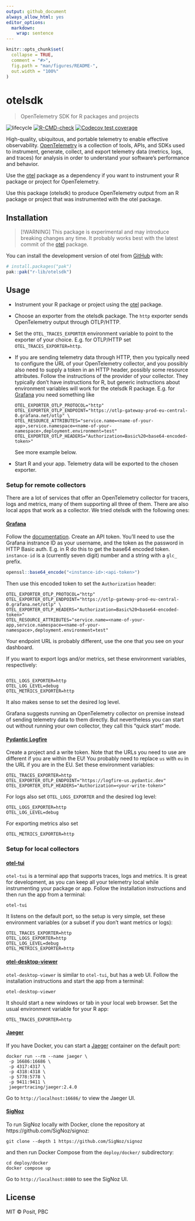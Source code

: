 ```yaml
---
output: github_document
always_allow_html: yes
editor_options:
  markdown:
    wrap: sentence
---
```


<!-- README.md is generated from README.Rmd. Please edit that file -->

```r
knitr::opts_chunk$set(
  collapse = TRUE,
  comment = "#>",
  fig.path = "man/figures/README-",
  out.width = "100%"
)
```

# otelsdk

> OpenTelemetry SDK for R packages and projects

<!-- badges: start -->
![lifecycle](https://lifecycle.r-lib.org/articles/figures/lifecycle-experimental.svg)
[![R-CMD-check](https://github.com/r-lib/otelsdk/actions/workflows/R-CMD-check.yaml/badge.svg)](https://github.com/r-lib/otelsdk/actions/workflows/R-CMD-check.yaml)
[![Codecov test coverage](https://codecov.io/gh/r-lib/otelsdk/graph/badge.svg?token=GAqo3S38e7)](https://codecov.io/gh/r-lib/otelsdk)
<!-- badges: end -->

High-quality, ubiquitous, and portable telemetry to enable effective observability. [OpenTelemetry](https://opentelemetry.io/docs/) is a collection of tools, APIs, and SDKs used to instrument, generate, collect, and export telemetry data (metrics, logs, and traces) for analysis in order to understand your software's performance and behavior.

Use the [otel](https://github.com/r-lib/otel) package as a dependency if you want to instrument your R package or project for OpenTelemetry.

Use this package (otelsdk) to produce OpenTelemetry output from an R package or project that was instrumented with the otel package.

## Installation

> [!WARNING]
> This package is experimental and may introduce breaking changes any time.
> It probably works best with the latest commit of the
> [otel](https://github.com/r-lib/otel) package.

You can install the development version of otel from [GitHub](https://github.com/) with:

``` r
# install.packages("pak")
pak::pak("r-lib/otelsdk")
```

## Usage

* Instrument your R package or project using the
  [otel](https://github.com/r-lib/otel) package.
* Choose an exporter from the otelsdk package. The `http` exporter sends
  OpenTelemetry output through OTLP/HTTP.
* Set the `OTEL_TRACES_EXPORTER` environment variable to point to the
  exporter of your choice. E.g. for OTLP/HTTP set `OTEL_TRACES_EXPORTER=http`.
* If you are sending telemetry data through HTTP, then you typically need
  to configure the URL of your OpenTelemetry collector, and you possibly
  also need to supply a token in an HTTP header, possibly some resource
  attributes. Follow the instructions of the provider of your collector.
  They typically don't have instructions for R, but generic instructions
  about environment variables will work for the otelsdk R package. E.g. for
  [Grafana](https://grafana.com/) you need something like
  ```
  OTEL_EXPORTER_OTLP_PROTOCOL="http"
  OTEL_EXPORTER_OTLP_ENDPOINT="https://otlp-gateway-prod-eu-central-0.grafana.net/otlp" \
  OTEL_RESOURCE_ATTRIBUTES="service.name=<name-of-your-app>,service.namespace=<name-of-your-namespace>,deployment.environment=test"
  OTEL_EXPORTER_OTLP_HEADERS="Authorization=Basic%20<base64-encoded-token>"
  ```
  See more example below.
* Start R and your app. Telemetry data will be exported to the chosen exporter.

### Setup for remote collectors

There are a lot of services that offer an OpenTelemetry collector for
tracers, logs and metrics, many of them supporting all three of them.
There are also local apps that work as a collector. We tried otelsdk with
the following ones:

#### [Grafana](https://grafana.com/)

Follow the [documentation](
  https://grafana.com/docs/grafana-cloud/send-data/otlp/send-data-otlp/#manual-opentelemetry-setup-for-advanced-users
).
Create an API token. You'll need to use the Grafana instrance ID as your
username, and the token as the password in HTTP Basic auth. E.g. in R do
this to get the base64 encoded token. `instance-id` is a (currently seven
digit) number and a string with a `glc_` prefix.
```r
openssl::base64_encode("<instance-id>:<api-token>")
```
Then use this encoded token to set the `Authorization` header:
```
OTEL_EXPORTER_OTLP_PROTOCOL="http"
OTEL_EXPORTER_OTLP_ENDPOINT="https://otlp-gateway-prod-eu-central-0.grafana.net/otlp" \
OTEL_EXPORTER_OTLP_HEADERS="Authorization=Basic%20<base64-encoded-token>"
OTEL_RESOURCE_ATTRIBUTES="service.name=<name-of-your-app,service.namespace=<name-of-your-namespace>,deployment.environment=test"
```

Your endpoint URL is probably different, use the one that you see on your
dashboard.

If you want to export logs and/or metrics, set these environment variables,
respectively:
```

OTEL_LOGS_EXPORTER=http
OTEL_LOG_LEVEL=debug
OTEL_METRICS_EXPORTER=http
```
It also makes sense to set the desired log level.

Grafana suggests running an OpenTelemetry collector on premise instead of
sending telemetry data to them directly. But nevertheless you can start out
without running your own collector, they call this "quick start" mode.

#### [Pydantic Logfire](https://pydantic.dev/logfire)

Create a project and a write token. Note that the URLs you need to use
are different if you are within the EU! You probably need to replace `us`
with `eu` in the URL if you are in the EU. Set these environment variables:
```
OTEL_TRACES_EXPORTER=http
OTEL_EXPORTER_OTLP_ENDPOINT="https://logfire-us.pydantic.dev"
OTEL_EXPORTER_OTLP_HEADERS="Authorization=<your-write-token>"
```
For logs also set `OTEL_LOGS_EXPORTER` and the desired log level:
```
OTEL_LOGS_EXPORTER=http
OTEL_LOG_LEVEL=debug
```
For exporting metrics also set
```
OTEL_METRICS_EXPORTER=http
```

### Setup for local collectors

#### [otel-tui](https://github.com/ymtdzzz/otel-tui)

`otel-tui` is a terminal app that supports traces, logs and metrics.
It is great for development, as you can keep all your telemetry local while
instrumenting your package or app. Follow the installation instructions and
then run the app from a terminal:
```
otel-tui
```
It listens on the default port, so the setup is very simple, set these
environment variables (or a subset if you don't want metrics or logs):
```
OTEL_TRACES_EXPORTER=http
OTEL_LOGS_EXPORTER=http
OTEL_LOG_LEVEL=debug
OTEL_METRICS_EXPORTER=http
```

#### [otel-desktop-viewer](https://github.com/CtrlSpice/otel-desktop-viewer)

`otel-desktop-viewer` is similar to `otel-tui`, but has a web UI. Follow
the installation instructions and start the app from a terminal:
```
otel-desktop-viewer
```
It should start a new windows or tab in your local web browser. Set the
usual environment variable for your R app:
```
OTEL_TRACES_EXPORTER=http
```

#### [Jaeger](https://www.jaegertracing.io/)

If you have Docker, you can start a
[Jaeger](https://www.jaegertracing.io/) container on the default port:
```
docker run --rm --name jaeger \
 -p 16686:16686 \
 -p 4317:4317 \
 -p 4318:4318 \
 -p 5778:5778 \
 -p 9411:9411 \
 jaegertracing/jaeger:2.4.0
```

Go to `http://localhost:16686/` to view the Jaeger UI.

#### [SigNoz](https://github.com/SigNoz/signoz)

To run SigNoz locally with Docker, clone the repository at
https://github.com/SigNoz/signoz:
```
git clone --depth 1 https://github.com/SigNoz/signoz
```
and then run Docker Compose from the `deploy/docker/` subdirectory:
```
cd deploy/docker
docker compose up
```

Go to `http://localhost:8080` to see the SigNoz UI.

## License

MIT © Posit, PBC
